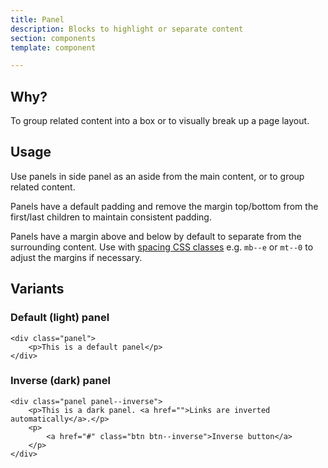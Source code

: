 ```yaml
---
title: Panel
description: Blocks to highlight or separate content
section: components
template: component

---
```


## Why?

To group related content into a box or to visually break up a page layout.

## Usage

Use panels in side panel as an aside from the main content, or to group related content.

Panels have a default padding and remove the margin top/bottom from the first/last children to maintain consistent padding.

Panels have a margin above and below by default to separate from the surrounding content. Use with <a href="{{ site.baseurl }}{% link foundations/spacing.md %}#css-classes">spacing CSS classes</a> e.g. `mb--e` or `mt--0` to adjust the margins if necessary.

## Variants

### Default (light) panel

```
<div class="panel">
    <p>This is a default panel</p>
</div>
```

### Inverse (dark) panel

```
<div class="panel panel--inverse">
    <p>This is a dark panel. <a href="">Links are inverted automatically</a>.</p>
    <p>
        <a href="#" class="btn btn--inverse">Inverse button</a>
    </p>
</div>
```

